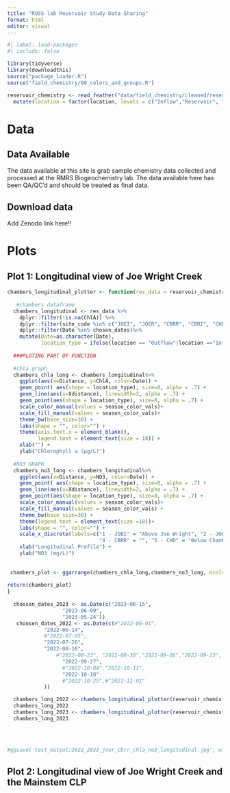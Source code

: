 ```yaml
---
title: "ROSS lab Reservoir Study Data Sharing"
format: html
editor: visual
---
```


```r
#| label: load-packages
#| include: false

library(tidyverse)
library(downloadthis)
source("package_loader.R")
source("field_chemistry/00_colors_and_groups.R")

```

```r


reservoir_chemistry <- read_feather("data/field_chemistry/cleaned/reservoir_chem_2021_2022_062023.feather")%>%
  mutate(location = factor(location, levels = c("Inflow","Reservoir", "Outflow", "Stream", "Mainstem")))


```

# Data

## Data Available

The data available at this site is grab sample chemistry data collected and processed at the RMRS Biogeochemistry lab. The data available here has been QA/QC'd and should be treated as final data.

## Download data

Add Zenodo link here!!

<!-- ::: {.callout-note appearance="minimal"} -->
<!-- <i class="bi bi-download"></i> [Download CPF Reservoir Study Dataset (4/2021 - 6/2023) dataset](sharing_data/field_chemistry/cleaned/CPF_reservoir_chemistry_up_to_071023.csv){download="CPF_reservoir_chemistry_up_to_071023.csv"} -->
<!-- ::: -->

<!-- ::: {.callout-note appearance="minimal"} -->
<!-- <i class="bi bi-download"></i> [Download mean nutrients dataset](sharing_data/field_chemistry/cleaned/mean_nutrients_2021_2022.csv){download="CPF_Res_mean_nutrient_data.csv"} -->
<!-- ::: -->

# Plots

## Plot 1: Longitudinal view of Joe Wright Creek

```r
  
 
chambers_longitudinal_plotter <- function(res_data = reservoir_chemistry, chosen_dates){
  
   #chambers dataframe
  chambers_longitudinal <- res_data %>%
    dplyr::filter(!is.na(ChlA)) %>%
    dplyr::filter(site_code %in% c("JOEI", "JOER", "CBRR", "CBRI", "CHD")) %>%
    dplyr::filter(Date %in% chosen_dates)%>%
    mutate(Date=as.character(Date),
           location_type = ifelse(location == "Outflow"|location =="Inflow", "Stream", "Reservoir"))
  
  ###PLOTING PART OF FUNCTION
  
  #chla graph
  chambers_chla_long <- chambers_longitudinal%>%
    ggplot(aes(x=Distance, y=ChlA, color=Date)) +
    geom_point( aes(shape = location_type), size=8, alpha = .7) +
    geom_line(aes(x=Xdistance), linewidth=2, alpha = .7) +
    geom_point(aes(shape = location_type), size=8, alpha = .7) +
    scale_color_manual(values = season_color_vals)+
    scale_fill_manual(values = season_color_vals)+
    theme_bw(base_size=30) +
    labs(shape = "", color="") +
    theme(axis.text.x = element_blank(), 
          legend.text = element_text(size = 18)) +
    xlab("") +
    ylab("Chlorophyll a (μg/L)")
  
  #NO3 GRAPH
  chambers_no3_long <- chambers_longitudinal%>%
    ggplot(aes(x=Distance, y=NO3, color=Date)) +
    geom_point( aes(shape = location_type), size=8, alpha = .7) +
    geom_line(aes(x=Xdistance), linewidth=2, alpha = .7) +
    geom_point(aes(shape = location_type), size=8, alpha = .7) +
    scale_color_manual(values = season_color_vals)+
    scale_fill_manual(values = season_color_vals) +
    theme_bw(base_size=30) +
    theme(legend.text = element_text(size =18))+
    labs(shape = "", color="") +
    scale_x_discrete(labels=c("1 - JOEI" = "Above Joe Wright", "2 - JOER" = "", "3 - CBRI" = "Above Chambers",
                              "4 - CBRR" = "", "5 - CHD" = "Below Chambers")) +
    xlab("Longitudinal Profile") +
    ylab("NO3 (mg/L)")
  
  
 chambers_plot <- ggarrange(chambers_chla_long,chambers_no3_long, ncol=1, nrow=2, common.legend=T)
  
return(chambers_plot)
}
  
  choosen_dates_2023 <- as.Date(c("2023-06-15",
                  "2023-06-09",
                  "2023-05-24"))
   choosen_dates_2022 <- as.Date(c(#"2022-06-01",
            "2022-06-14",
            #"2022-07-05",
            "2022-07-26",
            "2022-08-16",
                #"2022-08-23", "2022-08-30","2022-09-06","2022-09-13", "2022-09-20",
                  "2022-09-27",
                  #"2022-10-04","2022-10-11",
                  "2022-10-18"
                  #"2022-10-25",#"2022-11-01" 
            ))

  chambers_long_2022 <- chambers_longitudinal_plotter(reservoir_chemistry, chosen_dates = choosen_dates_2022)
  chambers_long_2022
  chambers_long_2023 <- chambers_longitudinal_plotter(reservoir_chemistry, chosen_dates = choosen_dates_2023)
  chambers_long_2023
  
  
 

#ggsave('test_output/2022_2023_joer_cbrr_chla_no3_longitudinal.jpg', width=15.5, height=10, dpi = 300)

```

## Plot 2: Longitudinal view of Joe Wright Creek and the Mainstem CLP
